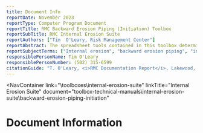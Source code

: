 ```yaml
---
title: Document Info
reportDate: November 2023
reportType: Computer Program Document
reportTitle: RMC Backward Erosion Piping (Initiation) Toolbox
reportSubTitle: RMC Internal Erosion Suite
reportAuthors: ["Tim  O'Leary, Risk Management Center"]
reportAbstract: The spreadsheet tools contained in this toolbox deterministically and probabilistically assess the likelihood of initiation of backward erosion piping using Blanket Theory as described in TM 3-424 (1956) and EM 1110-2-1913 (2000), with corrections from ERDC/GSL TR-18-24 (Brandon et al. 2018), and first-order, second-moment method of reliability analysis as described in ETL 1110-2-561 (2006).
reportSubjectTerms: ["Internal erosion", "backward erosion piping", "intiation", "hydraulic condition", "heave", "blowout", "Blanket Theory", "seepage analysis"]
responsiblePersonName: Tim O'Leary
responsiblePersonNumber: (502) 315-6599
citationGuide: "T. O'Leary, <i>RMC Documentation Report</i>, Lakewood, CO: U.S. Army Corps of Engineers, Risk Management Center, 2025. Accessed on <i>{enter current date here}</i>."
---
```



<NavContainer 
  link="\toolboxes\internal-erosion-suite"
  linkTitle="Internal Erosion Suite"
  document="toolbox-technical-manuals\internal-erosion-suite\backward-erosion-piping-initiation"
></NavContainer>

# Document Information

<DocumentMetadata metadata={frontMatter} />
